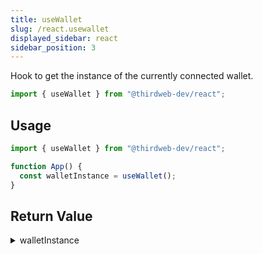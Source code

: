 ```yaml
---
title: useWallet
slug: /react.usewallet
displayed_sidebar: react
sidebar_position: 3
---
```


Hook to get the instance of the currently connected wallet.

```jsx
import { useWallet } from "@thirdweb-dev/react";
```

## Usage

```jsx
import { useWallet } from "@thirdweb-dev/react";

function App() {
  const walletInstance = useWallet();
}
```

## Return Value

<details>
<summary>walletInstance</summary>
<div>

Returns a walletInstance of type `WalletInstance` , or `undefined` if no wallet is connected.

[Learn more about wallets](/wallet).

```typescript
WalletInstance | undefined;
```

</div>
</details>
